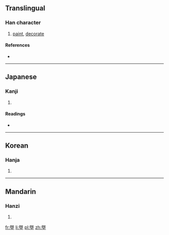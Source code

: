 {{also|塈}}
==Translingual==

===Han character===
{{Han char|rn=32|rad=土|as=11|sn=14|four=|canj=竹山土 (HUG)}}

# [[paint]], [[decorate]]

====References====
* {{Han ref|kx=0238.020|dkj=05423|dj=0476.110|hdz=10481.031|uh=588D|ud=22669}}

----

==Japanese==

===Kanji===
{{ja-kanji|grade=|rs=土11}}

# {{defn|lang=ja|sort=土11}}

====Readings====
* {{ja-readings|on=[[き]] (ki), [[ぎ]] (gi), [[け]] (ke), [[かい]] (kai), [[がい]] (gai)|kun=[[ぬる]] (nuru), [[かざる]] (kazaru), [[とる]] (toru), [[いこう]] (ikou)}}

----

==Korean==

===Hanja===
{{ko-hanja|hangeul=기|rv=gi|mr=ki}}

# {{defn|lang=ko|sort=土11}}

----

==Mandarin==

===Hanzi===
{{cmn-hanzi|pin=[[xì]] ([[xi4]])|wg=hsi<sup>4</sup>}}

# {{defn|lang=cmn|sort=土11}}

[[fr:墍]]
[[li:墍]]
[[pl:墍]]
[[zh:墍]]